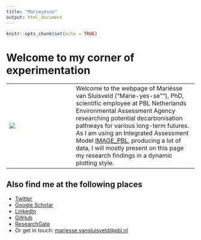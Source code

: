 ```yaml
---
title: "Marieyesse"
output: html_document
---
```


```r
knitr::opts_chunk$set(echo = TRUE)
```

# Welcome to my corner of experimentation

  | 
---------------------- | ----------------------------------------
![](img/profile.jpg)            | Welcome to the webpage of Mariësse van Sluisveld ("Marie-yes-se""), PhD, scientific employee at PBL Netherlands Environmental Assessment Agency researching potential decarbonisation pathways for various long-term futures. As I am using an Integrated Assessment Model [IMAGE_PBL](http://www.twitter.com/IMAGE_PBL), producing a lot of data, I will mostly present on this page my research findings in a dynamic plotting style.


## Also find me at the following places

- [Twitter](http://www.twitter.com/marieyesse)
- [Google Scholar](https://scholar.google.nl/citations?user=kZoVZGYAAAAJ&hl=nl)
- [LinkedIn](http://www.linkedin.com/mvansluisveld)
- [GitHub](http://www.github.com/marieyesse)
- [ResearchGate]()
- Or get in touch: [mariesse.vansluisveld@pbl.nl](mariesse.vansluisveld@pbl.nl)


